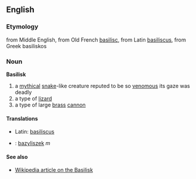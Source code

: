 ==English==
===Etymology===
from Middle English, from Old French [[basilisc]], from Latin [[basiliscus]], from Greek basiliskos

===Noun===
'''Basilisk'''<!-- always capitalised? -->

#a [[mythical]] [[snake]]-like creature reputed to be so [[venomous]] its gaze was deadly
#a type of [[lizard]]
#a type of large [[brass]] [[cannon]]

====Translations====
*Latin: [[basiliscus]]
*{{pl}}: [[bazyliszek]] ''m''

====See also====
*[[w:basilisk|Wikipedia article on the Basilisk]]